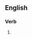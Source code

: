 ==English==

===Verb===
{{head|en|present participle}}

# {{present participle of|overbalance|lang=en|nocat=1}}